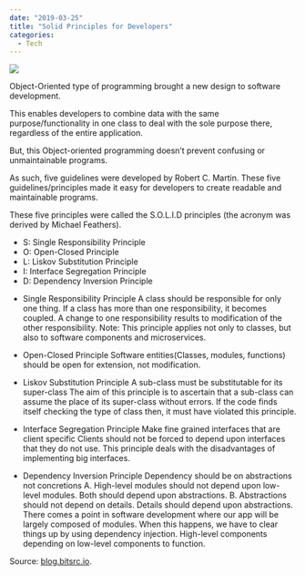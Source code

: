 ---
date: "2019-03-25"
title: "Solid Principles for Developers"
categories:
  - Tech
---

![](./luca-bravo-217276-unsplash.jpg)

Object-Oriented type of programming brought a new design to software development.

This enables developers to combine data with the same purpose/functionality in one class to deal with the sole purpose there, regardless of the entire application.

But, this Object-oriented programming doesn’t prevent confusing or unmaintainable programs.

As such, five guidelines were developed by Robert C. Martin. These five guidelines/principles made it easy for developers to create readable and maintainable programs.

These five principles were called the S.O.L.I.D principles (the acronym was derived by Michael Feathers).

- S: Single Responsibility Principle
- O: Open-Closed Principle
- L: Liskov Substitution Principle
- I: Interface Segregation Principle
- D: Dependency Inversion Principle

* Single Responsibility Principle
A class should be responsible for only one thing. If a class has more than one responsibility, it becomes coupled. A change to one responsibility results to modification of the other responsibility.
Note: This principle applies not only to classes, but also to software components and microservices.

* Open-Closed Principle
Software entities(Classes, modules, functions) should be open for extension, not modification.

* Liskov Substitution Principle
A sub-class must be substitutable for its super-class
The aim of this principle is to ascertain that a sub-class can assume the place of its super-class without errors. If the code finds itself checking the type of class then, it must have violated this principle.

* Interface Segregation Principle
Make fine grained interfaces that are client specific
Clients should not be forced to depend upon interfaces that they do not use.
This principle deals with the disadvantages of implementing big interfaces.

* Dependency Inversion Principle
Dependency should be on abstractions not concretions
A. High-level modules should not depend upon low-level modules. Both should depend upon abstractions.
B. Abstractions should not depend on details. Details should depend upon abstractions.
There comes a point in software development where our app will be largely composed of modules. When this happens, we have to clear things up by using dependency injection. High-level components depending on low-level components to function.



Source: [blog.bitsrc.io](https://blog.bitsrc.io/solid-principles-every-developer-should-know-b3bfa96bb688).
